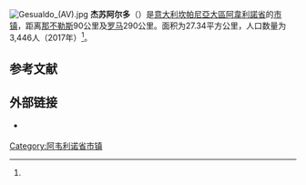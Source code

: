 [[File:Gesualdo_(AV).jpg|thumb]]
'''杰苏阿尔多'''（{{lang-it|Gesualdo}}）是[[意大利|意大利]][[坎帕尼亞大區|坎帕尼亞大區]][[阿韋利諾省|阿韋利諾省]]的[[市镇_(意大利)|市镇]]，距离[[那不勒斯|那不勒斯]]90公里及[[罗马|罗马]]290公里。面积为27.34平方公里，人口数量为3,446人（2017年）<ref name="istat"/>。

== 参考文献 ==
{{Reflist|refs=
<ref name="istat">{{cite web | url = https://www.istat.it/it/archivio/156224 | title = Superficie di Comuni Province e Regioni italiane al 9 ottobre 2011 | language = it | publisher = Italian National Institute of Statistics | accessdate = 2019-03-16}}</ref>
}}

== 外部链接 ==
{{commonscat|Gesualdo}}
* {{Official website|http://www.comune.gesualdo.av.it/}} {{it}}

{{阿韋利諾省市鎮}}

{{DEFAULTSORT:Gesualdo}}
[[Category:阿韦利诺省市镇|Category:阿韦利诺省市镇]]